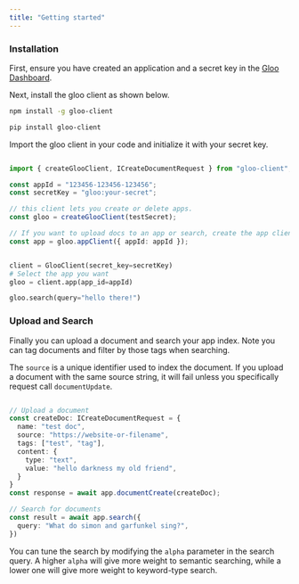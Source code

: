 ```yaml
---
title: "Getting started"
---
```

### Installation

First, ensure you have created an application and a secret key in the [Gloo Dashboard](app.trygloo.com/dashboard).
  
Next, install the gloo client as shown below.
<CodeGroup>

```bash javascript
npm install -g gloo-client
```

```bash python
pip install gloo-client
```
</CodeGroup>

Import the gloo client in your code and initialize it with your secret key.

<CodeGroup>

```typescript Typescript

import { createGlooClient, ICreateDocumentRequest } from "gloo-client";

const appId = "123456-123456-123456";
const secretKey = "gloo:your-secret";

// this client lets you create or delete apps.
const gloo = createGlooClient(testSecret);

// If you want to upload docs to an app or search, create the app client
const app = gloo.appClient({ appId: appId });


```

```python Python

client = GlooClient(secret_key=secretKey)
# Select the app you want
gloo = client.app(app_id=appId)

gloo.search(query="hello there!")


```
</CodeGroup>

### Upload and Search
Finally you can upload a document and search your app index.
Note you can tag documents and filter by those tags when searching.

The `source` is a unique identifier used to index the document.
If you upload a document with the same source string, it will fail unless you specifically request call `documentUpdate`.

<CodeGroup>

```typescript Typescript

// Upload a document
const createDoc: ICreateDocumentRequest = {
  name: "test doc",
  source: "https://website-or-filename",
  tags: ["test", "tag"],
  content: {
    type: "text",
    value: "hello darkness my old friend",
  }
}
const response = await app.documentCreate(createDoc);

// Search for documents
const result = await app.search({
  query: "What do simon and garfunkel sing?",
})
```

</CodeGroup>

You can tune the search by modifying the `alpha` parameter in the search query. A higher `alpha` will give more weight to semantic searching, while a lower one will give more weight to keyword-type search.

